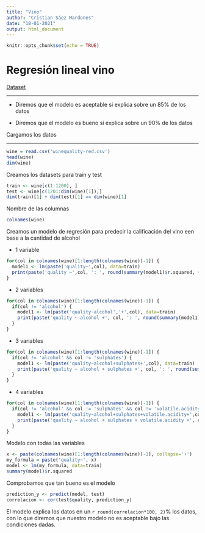 ```yaml
---
title: "Vino"
author: "Cristian Sáez Mardones"
date: "18-01-2021"
output: html_document
---
```


```r
knitr::opts_chunk$set(echo = TRUE)
```

# Regresión lineal vino

[Dataset](https://www.kaggle.com/uciml/red-wine-quality-cortez-et-al-2009)

***

* Diremos que el modelo es aceptable si explica sobre un 85% de los datos

* Diremos que el modelo es bueno si explica sobre un 90% de los datos

Cargamos los datos

***

```r
wine = read.csv('winequality-red.csv')
head(wine)
dim(wine)
```

Creamos los datasets para train y test

```r
train <- wine[c(1:1200), ]
test <- wine[c(1201:dim(wine)[1]),]
dim(train)[1] + dim(test)[1] == dim(wine)[1]
```

Nombre de las columnas

```r
colnames(wine)
```

Creamos un modelo de regresión para predecir la calificación del vino een base a la cantidad de alcohol

* 1 variable

```r
for(col in colnames(wine)[1:length(colnames(wine))-1]) {
  model1 <- lm(paste('quality~',col), data=train)
  print(paste('quality ~',col, ': ', round(summary(model1)$r.squared, 4)))
}
```

* 2 variables

```r
for(col in colnames(wine)[1:length(colnames(wine))-1]) {
  if(col != 'alcohol') {
    model1 <- lm(paste('quality~alcohol','+',col), data=train)
    print(paste('quality ~ alcohol +', col, ': ', round(summary(model1)$r.squared, 4)))
  }
}
```

* 3 variables

```r
for(col in colnames(wine)[1:length(colnames(wine))-1]) {
  if(col != 'alcohol' && col != 'sulphates') {
    model1 <- lm(paste('quality~alcohol+sulphates+',col), data=train)
    print(paste('quality ~ alcohol + sulphates +', col, ': ', round(summary(model1)$r.squared, 4)))
  }
}
```

* 4 variables

```r
for(col in colnames(wine)[1:length(colnames(wine))-1]) {
  if(col != 'alcohol' && col != 'sulphates' && col != 'volatile.acidity') {
    model1 <- lm(paste('quality~alcohol+sulphates+volatile.acidity+',col), data=train)
    print(paste('quality ~ alcohol + sulphates + volatile.acidity +', col, ': ', round(summary(model1)$r.squared, 4)))
  }
}
```

Modelo con todas las variables

```r
x <- paste(colnames(wine)[1:length(colnames(wine))-1], collapse='+')
my_formula = paste('quality~', x)
model <- lm(my_formula, data=train)
summary(model)$r.squared
```

Comprobamos que tan bueno es el modelo

```r
prediction_y <- predict(model, test)
correlacion <- cor(test$quality, prediction_y)
```

El modelo explica los datos en un `r round(correlacion*100, 2)`% los datos, con lo que diremos que nuestro modelo no es aceptable bajo las condiciones dadas.















